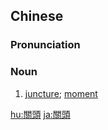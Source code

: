 {{also|关头|寡头|寡頭}}
==Chinese==
{{zh-forms|s=关头}}

===Pronunciation===
{{zh-pron
|m=guāntóu
|c=gwaan1 tau4
|h=pfs=kôan-thèu
|mn=koan-thâu
|cat=n
}}

===Noun===
{{zh-noun}}

# {{lb|zh|Intermediate Mandarin}} [[juncture]]; [[moment]]

[[hu:關頭]]
[[ja:關頭]]